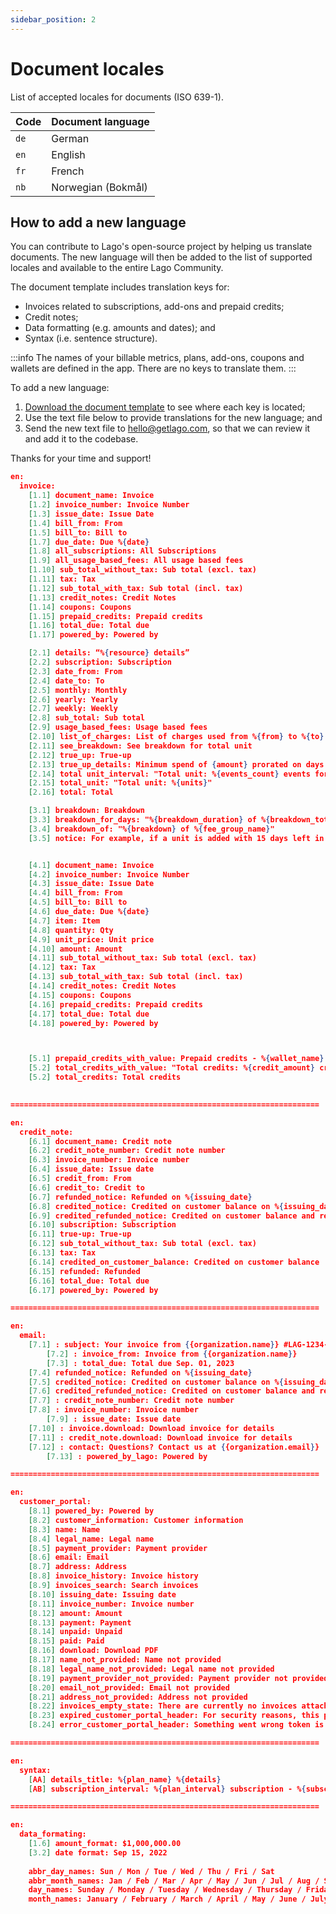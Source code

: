 ```yaml
---
sidebar_position: 2
---
```


# Document locales

List of accepted locales for documents (ISO 639-1).

| Code | Document language |
|--|--|
| `de` | German |
| `en` | English |
| `fr` | French |
| `nb` | Norwegian (Bokmål) |

## How to add a new language

You can contribute to Lago's open-source project by helping us translate documents. The new language will then be added to the list of supported locales and available to the entire Lago Community.

The document template includes translation keys for:
- Invoices related to subscriptions, add-ons and prepaid credits;
- Credit notes;
- Data formatting (e.g. amounts and dates); and
- Syntax (i.e. sentence structure).

:::info
The names of your billable metrics, plans, add-ons, coupons and wallets are defined in the app. There are no keys to translate them.
:::

To add a new language:
1. [Download the document template](../../../static/files/doc-template.pdf) to see where each key is located;
2. Use the text file below to provide translations for the new language; and
3. Send the new text file to [hello@getlago.com](mailto:hello@getlago.com), so that we can review it and add it to the codebase.

Thanks for your time and support!

```json
en:
  invoice:
    [1.1] document_name: Invoice
    [1.2] invoice_number: Invoice Number
    [1.3] issue_date: Issue Date
    [1.4] bill_from: From
    [1.5] bill_to: Bill to
    [1.7] due_date: Due %{date}
    [1.8] all_subscriptions: All Subscriptions    
    [1.9] all_usage_based_fees: All usage based fees
    [1.10] sub_total_without_tax: Sub total (excl. tax)
    [1.11] tax: Tax
    [1.12] sub_total_with_tax: Sub total (incl. tax)
    [1.13] credit_notes: Credit Notes
    [1.14] coupons: Coupons
    [1.15] prepaid_credits: Prepaid credits
    [1.16] total_due: Total due
    [1.17] powered_by: Powered by

    [2.1] details: “%{resource} details”
    [2.2] subscription: Subscription
    [2.3] date_from: From
    [2.4] date_to: To
    [2.5] monthly: Monthly
    [2.6] yearly: Yearly
    [2.7] weekly: Weekly
    [2.8] sub_total: Sub total
    [2.9] usage_based_fees: Usage based fees
    [2.10] list_of_charges: List of charges used from %{from} to %{to}
    [2.11] see_breakdown: See breakdown for total unit
    [2.12] true_up: True-up
    [2.13] true_up_details: Minimum spend of {amount} prorated on days of usage
    [2.14] total unit_interval: "Total unit: %{events_count} events for %{units}"
    [2.15] total_unit: "Total unit: %{units}"
    [2.16] total: Total

    [3.1] breakdown: Breakdown
    [3.3] breakdown_for_days: "%{breakdown_duration} of %{breakdown_total_duration} days"
    [3.4] breakdown_of: "%{breakdown} of %{fee_group_name}"
    [3.5] notice: For example, if a unit is added with 15 days left in your monthly plan, we multiply the price by 15/31 (days remaining divided by the total number of days in your plan) to calculate the prorated price. Same logic when removing a unit used during 10 days, we multiply the price by 10/31.


    [4.1] document_name: Invoice
    [4.2] invoice_number: Invoice Number
    [4.3] issue_date: Issue Date
    [4.4] bill_from: From
    [4.5] bill_to: Bill to
    [4.6] due_date: Due %{date}
    [4.7] item: Item
    [4.8] quantity: Qty
    [4.9] unit_price: Unit price
    [4.10] amount: Amount
    [4.11] sub_total_without_tax: Sub total (excl. tax)
    [4.12] tax: Tax
    [4.13] sub_total_with_tax: Sub total (incl. tax)
    [4.14] credit_notes: Credit Notes
    [4.15] coupons: Coupons
    [4.16] prepaid_credits: Prepaid credits
    [4.17] total_due: Total due
    [4.18] powered_by: Powered by



    [5.1] prepaid_credits_with_value: Prepaid credits - %{wallet_name}
    [5.2] total_credits_with_value: "Total credits: %{credit_amount} credits"
    [5.2] total_credits: Total credits
    

=====================================================================

en:
  credit_note:
    [6.1] document_name: Credit note
    [6.2] credit_note_number: Credit note number
    [6.3] invoice_number: Invoice number
    [6.4] issue_date: Issue date
    [6.5] credit_from: From
    [6.6] credit_to: Credit to
    [6.7] refunded_notice: Refunded on %{issuing_date}
    [6.8] credited_notice: Credited on customer balance on %{issuing_date}
    [6.9] credited_refunded_notice: Credited on customer balance and refunded on %{issuing_date}
    [6.10] subscription: Subscription
    [6.11] true-up: True-up
    [6.12] sub_total_without_tax: Sub total (excl. tax)
    [6.13] tax: Tax
    [6.14] credited_on_customer_balance: Credited on customer balance
    [6.15] refunded: Refunded
    [6.16] total_due: Total due
    [6.17] powered_by: Powered by

=====================================================================

en:
  email:
    [7.1] : subject: Your invoice from {{organization.name}} #LAG-1234-567-981
		[7.2] : invoice_from: Invoice from {{organization.name}}
		[7.3] : total_due: Total due Sep. 01, 2023
    [7.4] refunded_notice: Refunded on %{issuing_date}
    [7.5] credited_notice: Credited on customer balance on %{issuing_date}
    [7.6] credited_refunded_notice: Credited on customer balance and refunded on %{issuing_date}
    [7.7] : credit_note_number: Credit note number
    [7.8] : invoice_number: Invoice number
		[7.9] : issue_date: Issue date
    [7.10] : invoice.download: Download invoice for details
    [7.11] : credit_note.download: Download invoice for details
    [7.12] : contact: Questions? Contact us at {{organization.email}}
		[7.13] : powered_by_lago: Powered by

=====================================================================

en:
  customer_portal:
    [8.1] powered_by: Powered by
    [8.2] customer_information: Customer information
    [8.3] name: Name
    [8.4] legal_name: Legal name
    [8.5] payment_provider: Payment provider
    [8.6] email: Email
    [8.7] address: Address
    [8.8] invoice_history: Invoice history
    [8.9] invoices_search: Search invoices
    [8.10] issuing_date: Issuing date
    [8.11] invoice_number: Invoice number
    [8.12] amount: Amount
    [8.13] payment: Payment 
    [8.14] unpaid: Unpaid
    [8.15] paid: Paid
    [8.16] download: Download PDF
    [8.17] name_not_provided: Name not provided
    [8.18] legal_name_not_provided: Legal name not provided
    [8.19] payment_provider_not_provided: Payment provider not provided
    [8.20] email_not_provided: Email not provided
    [8.21] address_not_provided: Address not provided
    [8.22] invoices_empty_state: There are currently no invoices attached to this customer. Please check back later, or contact us if you notice any issues.
    [8.23] expired_customer_portal_header: For security reasons, this page has expired
    [8.24] error_customer_portal_header: Something went wrong token is invalid or has expired

=====================================================================

en:
  syntax:
    [AA] details_title: %{plan_name} %{details}
    [AB] subscription_interval: %{plan_interval} subscription - %{subscription_name}

=====================================================================

en:
  data_formating:
    [1.6] amount_format: $1,000,000.00
    [3.2] date format: Sep 15, 2022
    
    abbr_day_names: Sun / Mon / Tue / Wed / Thu / Fri / Sat
    abbr_month_names: Jan / Feb / Mar / Apr / May / Jun / Jul / Aug / Sep / Oct / Nov / Dec
    day_names: Sunday / Monday / Tuesday / Wednesday / Thursday / Friday / Saturday
    month_names: January / February / March / April / May / June / July / August / September / October / November / December
```